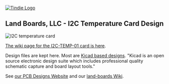 <a href="https://www.tindie.com/products/land_boards/i2c-temperature-sensor-i2c-temp-01/"><img src="http://land-boards.com/blwiki/images/5/51/Tindie-mediums.png" alt="Tindie Logo"></img></a>

== Land Boards, LLC - I2C Temperature Card Design ==

<img src="http://land-boards.com/blwiki/images/1/16/I2C-TEMP-640px.jpg" alt="I2C temperature card"></img>

[http://land-boards.com/blwiki/index.php?title=I2C-TEMP The wiki page for the I2C-TEMP-01 card is here].

Design files are kept here. Most are [http://www.kicad-pcb.org/display/KICAD/KiCad+EDA+Software+Suite/ Kicad based designs].
"Kicad is an open source electronic design suite which includes professional quality schematic capture and board layout tools."

See [http://land-boards.com/content/ our PCB Designs Website] and our [http://land-boards.com/blwiki/ land-boards Wiki].
